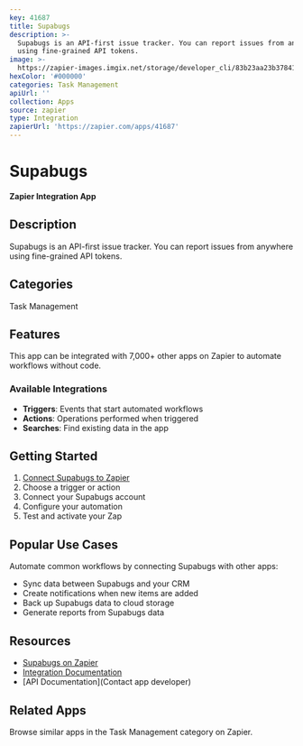 ```yaml
---
key: 41687
title: Supabugs
description: >-
  Supabugs is an API-first issue tracker. You can report issues from anywhere
  using fine-grained API tokens.
image: >-
  https://zapier-images.imgix.net/storage/developer_cli/83b23aa23b37841a33d2ccc9cc34db51.png?auto=format%2Ccompress&ixlib=python-3.0.0&q=50
hexColor: '#000000'
categories: Task Management
apiUrl: ''
collection: Apps
source: zapier
type: Integration
zapierUrl: 'https://zapier.com/apps/41687'
---
```

# Supabugs

**Zapier Integration App**

## Description

Supabugs is an API-first issue tracker. You can report issues from anywhere using fine-grained API tokens.

## Categories

Task Management

## Features

This app can be integrated with 7,000+ other apps on Zapier to automate workflows without code.

### Available Integrations

- **Triggers**: Events that start automated workflows
- **Actions**: Operations performed when triggered
- **Searches**: Find existing data in the app

## Getting Started

1. [Connect Supabugs to Zapier](https://zapier.com/apps/41687)
2. Choose a trigger or action
3. Connect your Supabugs account
4. Configure your automation
5. Test and activate your Zap

## Popular Use Cases

Automate common workflows by connecting Supabugs with other apps:

- Sync data between Supabugs and your CRM
- Create notifications when new items are added
- Back up Supabugs data to cloud storage
- Generate reports from Supabugs data

## Resources

- [Supabugs on Zapier](https://zapier.com/apps/41687)
- [Integration Documentation](https://zapier.com/apps/41687/integrations)
- [API Documentation](Contact app developer)

## Related Apps

Browse similar apps in the Task Management category on Zapier.
